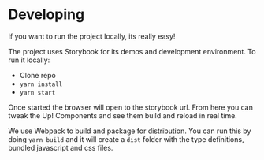 
<Meta title="Docs|Getting Started/Developing" />

# Developing

If you want to run the project locally, its really easy!

The project uses Storybook for its demos and development
environment. To run it locally:

- Clone repo
- `yarn install`
- `yarn start`

Once started the browser will open to the storybook url.
From here you can tweak the Up! Components and see them build
and reload in real time.

We use Webpack to build and package for distribution.
You can run this by doing `yarn build` and it will
create a `dist` folder with the type definitions, bundled
javascript and css files.
